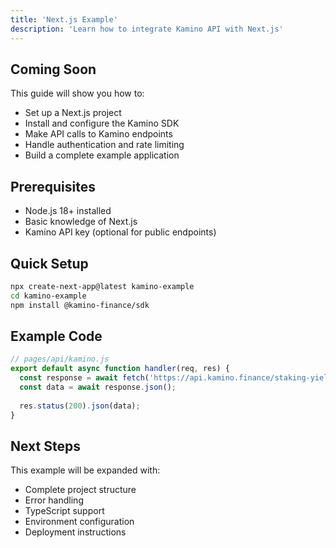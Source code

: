 ```yaml
---
title: 'Next.js Example'
description: 'Learn how to integrate Kamino API with Next.js'
---
```


## Coming Soon

This guide will show you how to:
- Set up a Next.js project
- Install and configure the Kamino SDK
- Make API calls to Kamino endpoints
- Handle authentication and rate limiting
- Build a complete example application

## Prerequisites

- Node.js 18+ installed
- Basic knowledge of Next.js
- Kamino API key (optional for public endpoints)

## Quick Setup

```bash
npx create-next-app@latest kamino-example
cd kamino-example
npm install @kamino-finance/sdk
```

## Example Code

```javascript
// pages/api/kamino.js
export default async function handler(req, res) {
  const response = await fetch('https://api.kamino.finance/staking-yields/tokens/mSoLzYCxHdYgdzU16g5QSh3i5K3z3KZK7ytfqcJm7So/history?start=2024-01-01T00:00Z&end=2024-02-01T01:00Z');
  const data = await response.json();
  
  res.status(200).json(data);
}
```

## Next Steps

This example will be expanded with:
- Complete project structure
- Error handling
- TypeScript support
- Environment configuration
- Deployment instructions 